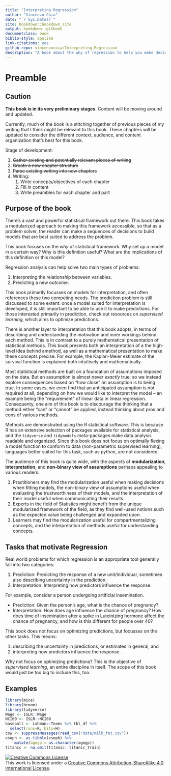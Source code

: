 ```yaml
--- 
title: "Interpreting Regression"
author: "Vincenzo Coia"
date: "`r Sys.Date()`"
site: bookdown::bookdown_site
output: bookdown::gitbook
documentclass: book
biblio-style: apalike
link-citations: yes
github-repo: vincenzocoia/Interpreting-Regression
description: "A book about the why of regression to help you make decisions about your analysis."
---
```


# Preamble

## Caution {#caution}

**This book is in its very preliminary stages**. Content will be moving around and updated.

Currently, much of the book is a stitching together of previous pieces of my writing that I think might be relevant to this book. These chapters will be updated to consider the different context, audience, and content organization that's best for this book.

Stage of development:

1. ~~Gather existing and potentially relevant pieces of writing~~
2. ~~Create a new chapter structure~~
3. ~~Parse existing writing into new chapters~~
4. Writing:
    1. Write concepts/objectives of each chapter
    2. Fill in content
    3. Write preambles for each chapter and part

## Purpose of the book

There's a vast and powerful statistical framework out there. This book takes a modularized approach to making this framework accessible, so that as a problem solver, the reader can make a sequences of decisions to build models that are best suited to address the problem. 

This book focuses on the _why_ of statistical framework. Why set up a model in a certain way? Why is this definition useful? What are the implications of this definition or this model?

Regression analysis can help solve two main types of problems:

1. Interpreting the relationship between variables.
2. Predicting a new outcome.

This book primarily focusses on models for interpretation, and often references these two competing needs. The prediction problem is still discussed to some extent: once a model suited for interpretation is developed, it is still important to be able to use it to make predictions. For those interested primarily in prediction, check out resources on _supervised learning_, which aims to optimize predictions. 

There is another layer to interpretation that this book adopts, in terms of describing and understanding the motivation and inner workings behind each method. This is in contrast to a purely mathematical presentation of statistical methods. This book presents both an interpretation of a the high-level idea behind amethod, as well as a mathematical presentation to make these concepts precise. For example, the Kaplan-Meier estimate of the survival function is explained both intuitively and mathematically. 

Most statistical methods are built on a foundation of assumptions imposed on the data. But an assumption is almost never _exactly_ true; so we instead explore consequences based on "how close" an assumption is to being true. In some cases, we even find that an anticipated assumption is not required at all, depending on how we would like to interpret the model -- an example being the "requirement" of linear data in linear regression. Consequenty, one aim of this book is to discourage the thinking that a method either "can" or "cannot" be applied, instead thinking about pros and cons of various methods.

Methods are demonstrated using the R statistical software. This is because R has an extensive selection of packages available for statistical analysis, and the `tidyverse` and `tidymodels` meta-packages make data analysis readable and organized. Since this book does not focus on optimally flexing a model function to conform to data (non-parametric supervised learning), languages better suited for this task, such as python, are not considered.

The audience of this book is quite wide, with the aspects of __modularization__, __interpretation__, and __non-binary view of assumptions__ perhaps appealing to various readers:

1. Practitioners may find the modularization useful when making decisions when fitting models, the non-binary view of assumptions useful when evaluating the trustworthiness of their models, and the interpretation of their model useful when communicating their results.
2. Experts in the field of Statistics might benefit from the unique modularized framework of the field, as they find well-used notions such as the expected value being challenged and expanded upon.
3. Learners may find the modularization useful for compartmentalizing concepts, and the interpretation of methods useful for understanding concepts.

## Tasks that motivate Regression

Real world problems for which regression is an appropriate tool generally fall into two categories:

1. Prediction: Predicting the response of a new unit/individual, sometimes also describing uncertainty in the prediction.
2. Interpretation: Interpreting how predictors influence the response.

For example, consider a person undergoing artificial insemination.

- Prediction: Given the person's age, what is the chance of pregnancy?
- Interpretation: How does age influence the chance of pregnancy? How does time of insemination after a spike in Luteinizing hormone affect the chance of pregnancy, and how is this different for people over 40?

This book does not focus on optimizing predictions, but focusses on the other tasks. This means:

1. describing the uncertainty in predictions, or estimates in general, and
2. interpreting how predictors influence the response.

Why not focus on optimizing predictions? This is the objective of _supervised learning_, an entire discipline in itself. The scope of this book would just be too big to include this, too.

## Examples

```r
library(mice)
library(broom)
library(tidyverse)
Wage <- ISLR::Wage
NCI60 <- ISLR::NCI60
baseball <- Lahman::Teams %>% tbl_df %>% 
  select(runs=R, hits=H)
cow <- suppressMessages(read_csv("data/milk_fat.csv"))
esoph <- as_tibble(esoph) %>% 
    mutate(agegp = as.character(agegp))
titanic <- na.omit(titanic::titanic_train)
```




<a rel="license" href="http://creativecommons.org/licenses/by-sa/4.0/"><img alt="Creative Commons License" style="border-width:0" src="https://i.creativecommons.org/l/by-sa/4.0/88x31.png" /></a><br />This work is licensed under a <a rel="license" href="http://creativecommons.org/licenses/by-sa/4.0/">Creative Commons Attribution-ShareAlike 4.0 International License</a>.
